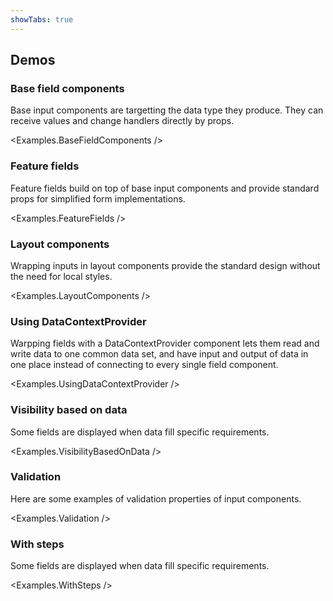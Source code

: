 ```yaml
---
showTabs: true
---
```



## Demos

### Base field components

<p>
  Base input components are targetting the data type they produce. They can receive values and change handlers
  directly by props.
</p>

<Examples.BaseFieldComponents />

### Feature fields

<p>
  Feature fields build on top of base input components and provide standard props for simplified form
  implementations.
</p>

<Examples.FeatureFields />

### Layout components

<p>Wrapping inputs in layout components provide the standard design without the need for local styles.</p>

<Examples.LayoutComponents />

### Using DataContextProvider

<p>
  Warpping fields with a DataContextProvider component lets them read and write data to one common data set,
  and have input and output of data in one place instead of connecting to every single field component.
</p>

<Examples.UsingDataContextProvider />

### Visibility based on data

<p>Some fields are displayed when data fill specific requirements.</p>

<Examples.VisibilityBasedOnData />

### Validation

<p>Here are some examples of validation properties of input components.</p>

<Examples.Validation />

### With steps

<p>Some fields are displayed when data fill specific requirements.</p>

<Examples.WithSteps />
